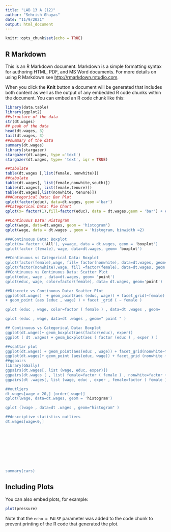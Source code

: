 ---
title: "LAB 13 A (12)"
author: "Sehrish Ghayas"
date: "11/9/2021"
output: html_document
---

```{r setup, include=FALSE}
knitr::opts_chunk$set(echo = TRUE)
```

## R Markdown

This is an R Markdown document. Markdown is a simple formatting syntax for authoring HTML, PDF, and MS Word documents. For more details on using R Markdown see <http://rmarkdown.rstudio.com>.

When you click the **Knit** button a document will be generated that includes both content as well as the output of any embedded R code chunks within the document. You can embed an R code chunk like this:

```{r cars}
library(data.table)
library(ggplot2)
##structure of the data 
str(dt.wages)
## peak of the data 
head(dt.wages, 3)
tail(dt.wages, 3) 
##summary of the data 
summary(dt.wages)
library(stargazer)
stargazer(dt.wages, type ='text')
stargazer(dt.wages, type= 'text', iqr = TRUE)

##tabulate
table(dt.wages [,list(female, nonwhite)])
##tabulate 
table(dt.wages[, list(female,nonwhite,south)])
table(dt.wages[, list(female,tenure)])
table(dt.wages[,list(nonwhite, tenure)])
###Categorical Data: Bar Plot
qplot(factor(educ), data=dt.wages, geom ='bar')
##Categorical Data: Pie Chart
qplot(x= factor(1),fill=factor(educ), data = dt.wages,geom = 'bar') + ccord_polar (theta ='y')

##Continuous Data: Histogram
qplot(wage, data=dt.wages, geom = 'histogram')
qplot(wage, data = dt.wages , geom = 'histogram, binwidth =2)

###Continuous Data: Boxplot
qplot(x= factor ('All'), y=wage, data = dt.wages, geom = 'boxplot')
qplot(factor (female), wage, data=dt.wages, geom= 'boxplot')

##Continuous vs Categorical Data: Boxplot
qplot(factor(female),wage, fill= factor(nonwhite), data=dt.wages, geom='boxplot')
qplot(factor(nonwhite),wage, fill =factor(female), data=dt.wages, geom = 'boxplot')
##Continuous vs Continuous Data: Scatter Plot
qplot(educ, wage , data=dt.wages, geom= 'point')
qplot(educ, wage, color=factor(female), data= dt.wages, geom='point')

##Discrete vs Continuous Data: Scatter Plot
ggplot(dt.wages)  + geom_point(aes (educ, wage)) + facet_grid(~female) 
+ geom_point (aes (educ , wage) ) + facet _grid ( ~ female )

qplot (educ , wage, color=factor ( female ) , data=dt .wages , geom=  'point')

qplot (educ , wage, data=dt .wages , geom=" point " )

## Continuous vs Categorical Data: Boxplot
ggplot(dt.wages)+ geom_boxplot(aes(factor(educ), exper))
ggplot ( dt .wages) + geom_boxplot(aes ( factor (educ ) , exper ) )

##scattar plot
ggplot(dt.wages) + geom_point(aes(educ , wage)) + facet_grid(nonwhite~female)
ggplot(dt.wages)+ geom_point (aes(educ, wage)) + facet_grid (nonwhite ~ female , margins= TRUE)
##ggpairs 
library(GGally)
ggpairs(dt.wages[, list (wage, educ, exper)])
ggpairs(dt.wages [ , list( female=factor ( female ) , nonwhite=factor (nonwhite ) ) ] )
ggpairs(dt .wages[, list (wage, educ , exper , female=factor ( female ) , nonwhite=factor (nonwhite))]

##outliers
dt.wages[wage > 20,] [order(-wage)]
qplot(lwage, data=dt.wages, geom = 'histogram')

qplot (lwage , data=dt .wages , geom="histogram" )

##descriptive statistics outliers 
dt.wages[wage<0,]










summary(cars)
```

## Including Plots

You can also embed plots, for example:

```{r pressure, echo=FALSE}
plot(pressure)
```

Note that the `echo = FALSE` parameter was added to the code chunk to prevent printing of the R code that generated the plot.
